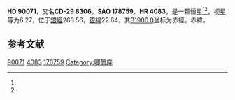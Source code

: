 {{Starbox begin
| name = HD 90071
}}
{{Starbox observe
| epoch = [[J2000.0|J2000.0]]
| constell = {{星座名待查}}<ref name="SIMBAD">{{cite web|title=Pulsating variable Star|url=http://simbad.u-strasbg.fr/simbad/sim-id?Ident=HR+4083|accessdate=2012-07-13|work=SIMBAD|publisher=Centre de Données astronomiques de Strasbourg}}</ref><ref name="DATA">{{cite web|title=VizieR Detailed Page|url=http://vizier.u-strasbg.fr/viz-bin/VizieR-5?-out.add=.&-source=5050&-corr=PK=HR&-out.max=9999&HR=4083|accessdate=2012-07-13|archive-url=https://web.archive.org/web/20160305091419/http://vizier.u-strasbg.fr/viz-bin/VizieR-5?-out.add=.&-source=5050&-corr=PK=HR&-out.max=9999&HR=4083|archive-date=2016-03-05|dead-url=no}}</ref>
| 星官 = 
| ra = {{RA|10|23|13.1}}<ref name="SIMBAD" /><ref name="DATA" />
| dec = {{DEC|-30|9|44}}<ref name="SIMBAD" /><ref name="DATA" />
| appmag_v = 6.27<ref name="SIMBAD" /><ref name="DATA" />
}}
{{Starbox character
| class = F0III<ref name="SIMBAD" /><ref name="DATA" />
| b-v = 0.31<ref name="SIMBAD" /><ref name="DATA" />
| u-b = 0.05<ref name="SIMBAD" /><ref name="DATA" />
| r-i = <ref name="SIMBAD" /><ref name="DATA" />
| variable = 
}}
{{Starbox astrometry
| radial_v = 0.05
| prop_mo_ra = -13
| parallax = 
| p_error = 
}}
{{Starbox catalog
| names =CD-29 8306，[[SAO星表|SAO]] 178759，[[HD星表|HD]] 90071，[[亮星星表|HR]] 4083}}
{{Starbox reference |Simbad=HR+4083}}
{{Starbox end}}

'''HD 90071'''，又名'''CD-29 8306'''，'''SAO 178759'''、'''HR 4083'''，是一颗恒星<ref name="SIMBAD" /><ref name="DATA" />，视星等为6.27，位于[[银道坐标系|銀經]]268.56，[[银道坐标系|銀緯]]22.64，其[[曆元|B1900.0]]坐标为赤經{{RA|10|18|37.9}}，赤緯{{DEC|-29|22.64|23}}。

== 参考文献 ==
{{reflist}}

{{star-stub}}
{{唧筒座恒星}}

[[Category:HD和HDE天體|90071]]
[[Category:HR天體|4083]]
[[Category:SAO天體|178759]]
[[Category:唧筒座|Category:唧筒座]]